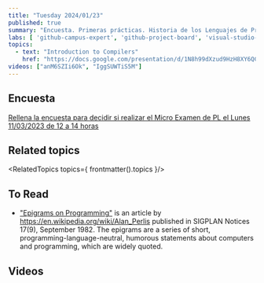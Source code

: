 ```yaml
---
title: "Tuesday 2024/01/23"
published: true
summary: "Encuesta. Primeras prácticas. Historia de los Lenguajes de Programación"
labs: [ 'github-campus-expert', 'github-project-board', 'visual-studio-code', 'iaas' ]
topics: 
  - text: "Introduction to Compilers"
    href: "https://docs.google.com/presentation/d/1N8h99dXzud9HzH8XY6QCZSmATCAWXtZebuqRTiy8qMU/edit?usp=sharing"
videos: ["anM6SZIi6Ok", "IggSUWTiS5M"]
---
```


## Encuesta

[Rellena la encuesta para decidir si realizar el Micro Examen de PL el Lunes 11/03/2023 de 12 a 14 horas](https://campusingenieriaytecnologia2324.ull.es/mod/feedback/view.php?id=1936)

## Related topics

<RelatedTopics topics={ frontmatter().topics }/>

## To Read

* ["Epigrams on Programming"](https://iiif.library.cmu.edu/file/Simon_box00075_fld05959_bdl0003_doc0002/Simon_box00075_fld05959_bdl0003_doc0002.pdf) 
is an article by https://en.wikipedia.org/wiki/Alan_Perlis published in SIGPLAN Notices 17(9), September 1982. 
The epigrams are a series of short, programming-language-neutral, 
humorous statements about computers and programming, which are widely quoted.

## Videos

<Videos ids={frontmatter().videos}></Videos>

